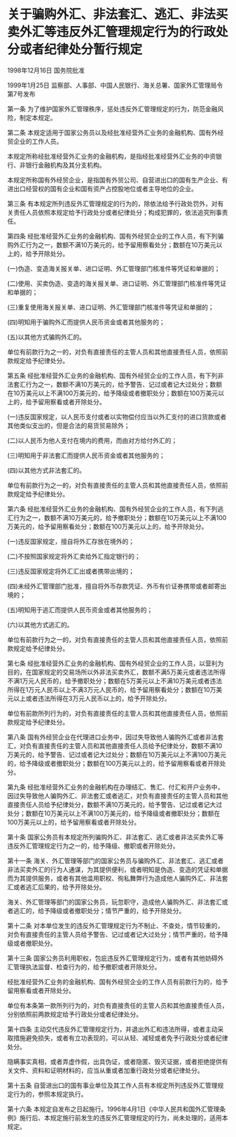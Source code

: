 # 关于骗购外汇、非法套汇、逃汇、非法买卖外汇等违反外汇管理规定行为的行政处分或者纪律处分暂行规定

1998年12月16日 国务院批准　

1999年1月25日 监察部、人事部、中国人民银行、海关总署、国家外汇管理局令第7号发布　

  

第一条 为了维护国家外汇管理秩序，惩处违反外汇管理规定的行为，防范金融风险，制定本规定。

第二条 本规定适用于国家公务员以及经批准经营外汇业务的金融机构、国有外经贸企业的工作人员。

本规定所称经批准经营外汇业务的金融机构，是指经批准经营外汇业务的中资银行、非银行金融机构及其分支机构。

本规定所称国有外经贸企业，是指国有外贸公司、自营进出口的国有生产企业、有进出口经营权的国有企业和国有资产占控股地位或者主导地位的企业。

第三条 有本规定所列违反外汇管理规定的行为的，除依法给予行政处罚外，对有关责任人员依照本规定给予行政处分或者纪律处分；构成犯罪的，依法追究刑事责任。

第四条 经批准经营外汇业务的金融机构、国有外经贸企业的工作人员，有下列骗购外汇行为之一，数额不满10万美元的，给予留用察看处分；数额在10万美元以上的，给予开除处分。

(一)伪造、变造海关报关单、进口证明、外汇管理部门核准件等凭证和单据的；

(二)使用、买卖伪造、变造的海关报关单、进口证明、外汇管理部门核准件等凭证和单据的；

(三)重复使用海关报关单、进口证明、外汇管理部门核准件等凭证和单据的；

(四)明知用于骗购外汇而提供人民币资金或者其他服务的；

(五)以其他方式骗购外汇的。

单位有前款行为之一的，对负有直接责任的主管人员和其他直接责任人员，依照前款规定给予纪律处分。

第五条 经批准经营外汇业务的金融机构、国有外经贸企业的工作人员，有下列非法套汇行为之一，数额不满10万美元的，给予警告、记过或者记大过处分；数额在10万美元以上不满100万美元的，给予降级或者撤职处分；数额在100万美元以上的，给予留用察看或者开除处分。

(一)违反国家规定，以人民币支付或者以实物偿付应当以外汇支付的进口货款或者其他类似支出的，但是合法的易货贸易除外；

(二)以人民币为他人支付在境内的费用，而由对方给付外汇的；

(三)明知用于非法套汇而提供人民币资金或者其他服务的；

(四)以其他方式非法套汇的。

单位有前款行为之一的，对负有直接责任的主管人员和其他直接责任人员，依照前款规定给予纪律处分。

第六条 经批准经营外汇业务的金融机构、国有外经贸企业的工作人员，有下列逃汇行为之一，数额不满10万美元的，给予撤职处分；数额在10万美元以上不满100万美元的，给予留用察看处分；数额在100万美元以上的，给予开除处分。

(一)违反国家规定，擅自将外汇存放在境外的；

(二)不按照国家规定将外汇卖给外汇指定银行的；

(三)违反国家规定将外汇汇出或者携带出境的；

(四)未经外汇管理部门批准，擅自将外币存款凭证、外币有价证券携带或者邮寄出境的；

(五)明知用于逃汇而提供人民币资金或者其他服务的；

(六)以其他方式逃汇的。

单位有前款行为之一的，对负有直接责任的主管人员和其他直接责任人员，依照前款规定给予纪律处分。

第七条 经批准经营外汇业务的金融机构、国有外经贸企业的工作人员，以营利为目的，在国家规定的交易场所以外非法买卖外汇，数额不满5万美元或者违法所得不满1万元人民币的，给予撤职处分；数额在5万美元以上不满10万美元或者违法所得在1万元人民币以上不满3万元人民币的，给予留用察看处分；数额在10万美元以上或者违法所得在3万元人民币以上的，给予开除处分。

单位有前款所列行为的，对负有直接责任的主管人员和其他直接责任人员，依照前款规定给予纪律处分。

第八条 国有外经贸企业在代理进口业务中，因过失导致他人骗购外汇或者非法套汇，对负有直接责任的主管人员和其他直接责任人员给予纪律处分，数额不满10万美元的，给予警告、记过或者记大过处分；数额在10万美元以上不满100万美元的，给予降级或者撤职处分；数额在100万美元以上的，给予留用察看或者开除处分。

第九条 经批准经营外汇业务的金融机构在办理结汇、售汇、付汇和开户业务中，因过失导致他人骗购外汇、非法套汇或者逃汇，对负有直接责任的主管人员和其他直接责任人员给予纪律处分，数额不满10万美元的，给予警告、记过或者记大过处分；数额在10万美元以上不满100万美元的，给予降级或者撤职处分；数额在100万美元以上的，给予留用察看或者开除处分。

第十条 国家公务员有本规定所列骗购外汇、非法套汇、逃汇或者非法买卖外汇等违反外汇管理规定行为之一的，给予降级、撤职或者开除处分。

第十一条 海关、外汇管理等部门的国家公务员与骗购外汇、非法套汇、逃汇或者非法买卖外汇的行为人通谋，为其提供便利，或者明知是伪造、变造的凭证和单据而为其提供服务，或者有其他滥用职权、徇私舞弊行为造成他人骗购外汇、非法套汇或者逃汇后果的，给予开除处分。

海关、外汇管理等部门的国家公务员，玩忽职守，造成他人骗购外汇、非法套汇或者逃汇的，给予降级或者撤职处分；情节严重的，给予开除处分。

第十二条 对本单位发生的违反外汇管理规定行为不制止、不查处，情节较重的，对负有直接责任的主管人员给予警告、记过或者记大过处分；情节严重的，给予降级或者撤职处分。

第十三条 国家公务员利用职权，包庇违反外汇管理规定行为，或者有其他妨碍外汇管理执法监督、检查行为的，给予撤职或者开除处分。

经批准经营外汇业务的金融机构、国有外经贸企业的工作人员有前款行为的，给予留用察看或者开除处分。

单位有本条第一款所列行为的，对负有直接责任的主管人员和其他直接责任人员，分别依照前两款规定给予行政处分或者纪律处分。

第十四条 主动交代违反外汇管理规定行为，并退出外汇和违法所得，或者主动采取措施避免损失，或者有立功表现的，可以从轻、减轻或者免予行政处分或者纪律处分。

隐瞒事实真相，或者弄虚作假，出具伪证，或者隐匿、毁灭证据，或者拒绝提供有关文件、资料和证明材料的，应当从重或者加重行政处分或者纪律处分。

第十五条 自营进出口的国有事业单位及其工作人员有本规定所列违反外汇管理规定行为的，参照本规定执行。

第十六条 本规定自发布之日起施行。1996年4月1日《中华人民共和国外汇管理条例》施行后、本规定施行前发生的违反外汇管理规定的行为，尚未处理的，适用本规定。
